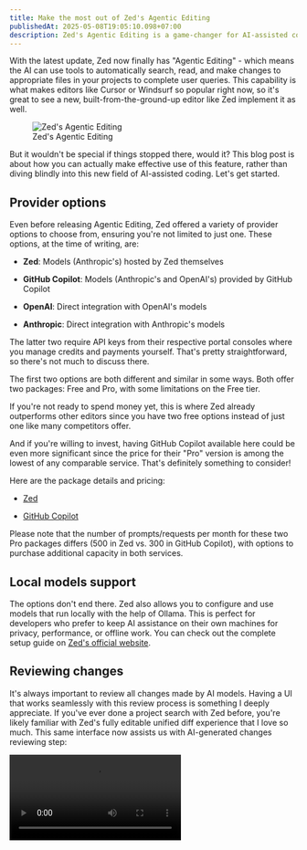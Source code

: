 ```yaml
---
title: Make the most out of Zed's Agentic Editing
publishedAt: 2025-05-08T19:05:10.098+07:00
description: Zed's Agentic Editing is a game-changer for AI-assisted coding. Here's how to effectively use it.
---
```


With the latest update, Zed now finally has "Agentic Editing" - which means the AI can use tools to automatically search, read, and make changes to appropriate files in your projects to complete user queries. This capability is what makes editors like Cursor or Windsurf so popular right now, so it's great to see a new, built-from-the-ground-up editor like Zed implement it as well.

<figure class="extended-pt">
  <div class="extended-wrapper">
    <Image src={agenticEditing} class="shadow-xl" alt="Zed's Agentic Editing" />
  </div>
  <figcaption class="text-center">
    Zed's Agentic Editing
  </figcaption>
</figure>

But it wouldn't be special if things stopped there, would it? This blog post is about how you can actually make effective use of this feature, rather than diving blindly into this new field of AI-assisted coding. Let's get started.

## Provider options

Even before releasing Agentic Editing, Zed offered a variety of provider options to choose from, ensuring you're not limited to just one. These options, at the time of writing, are:

- **Zed**: Models (Anthropic's) hosted by Zed themselves

- **GitHub Copilot**: Models (Anthropic's and OpenAI's) provided by GitHub Copilot

- **OpenAI**: Direct integration with OpenAI's models

- **Anthropic**: Direct integration with Anthropic's models

The latter two require API keys from their respective portal consoles where you manage credits and payments yourself. That's pretty straightforward, so there's not much to discuss there.

The first two options are both different and similar in some ways. Both offer two packages: Free and Pro, with some limitations on the Free tier.

If you're not ready to spend money yet, this is where Zed already outperforms other editors since you have two free options instead of just one like many competitors offer.

And if you're willing to invest, having GitHub Copilot available here could be even more significant since the price for their "Pro" version is among the lowest of any comparable service. That's definitely something to consider!

Here are the package details and pricing:

- [Zed](https://zed.dev/pricing)

- [GitHub Copilot](https://github.com/features/copilot/plans)

Please note that the number of prompts/requests per month for these two Pro packages differs (500 in Zed vs. 300 in GitHub Copilot), with options to purchase additional capacity in both services.

## Local models support

The options don't end there. Zed also allows you to configure and use models that run locally with the help of Ollama. This is perfect for developers who prefer to keep AI assistance on their own machines for privacy, performance, or offline work. You can check out the complete setup guide on [Zed's official website](https://zed.dev/docs/ai/custom-api-keys#ollama).

## Reviewing changes

It's always important to review all changes made by AI models. Having a UI that works seamlessly with this review process is something I deeply appreciate. If you've ever done a project search with Zed before, you're likely familiar with Zed's fully editable unified diff experience that I love so much. This same interface now assists us with AI-generated changes reviewing step:

<Video client:idle src={review} extended videoClass="rounded shadow-lg" />

## Wrapping up

Zed's implementation of Agentic Editing, combined with its flexible provider options and excellent review interface, makes it a strong contender in the increasingly competitive space of AI-assisted coding editors. Whether you're privacy-conscious and want to run local models, budget-conscious and appreciate the free tiers, or simply want the best tool for the job, Zed offers compelling options for developers at all levels.

Have you tried it? I'd love to hear your experience.

